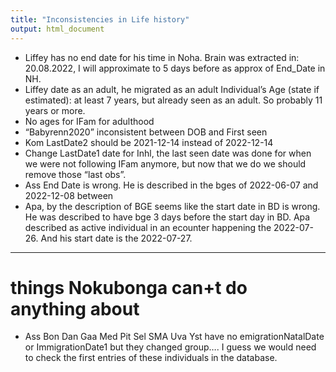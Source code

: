 ```yaml
---
title: "Inconsistencies in Life history"
output: html_document
---
```


- Liffey has no end date for his time in Noha. Brain was extracted in: 20.08.2022, I will approximate to 5 days before as approx of End_Date in NH.
- Liffey date as an adult, he migrated as an adult Individual’s Age (state if estimated): at least 7 years, but already seen as an adult. So probably 11 years
or more.
- No ages for IFam for adulthood
- "Babyrenn2020" inconsistent between DOB and First seen
- Kom LastDate2 should be 2021-12-14 instead of 2022-12-14
- Change LastDate1 date for Inhl, the last seen date was done for when we were not following IFam anymore, but now that we do we should remove those "last obs".
-  Ass End Date is wrong. He is described in the bges of 2022-06-07 and 2022-12-08 between
- Apa, by the description of BGE seems like the start date in BD is wrong. He was described to have bge 3 days before the start day in BD. Apa described as active individual in an ecounter happening the 2022-07-26. And his start date is the 2022-07-27.


--------
# things Nokubonga can+t do anything about
- Ass Bon Dan Gaa Med Pit Sel SMA Uva Yst have no emigrationNatalDate or ImmigrationDate1 but they changed group.... I guess we would need to check the first entries of these individuals in the database.

